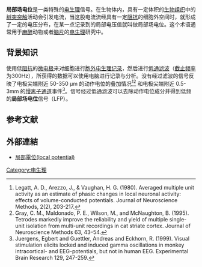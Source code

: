 {{request translation}}
'''局部场电位'''是一类特殊的[[电生理|电生理]]信号。在生物体内，具有一定体积的[[生物组织|生物组织]]中的[[树突|树突]][[突触|突触]]活动会引发电流，当这股电流流经具有一定[[阻抗|阻抗]]的细胞外空间时，就形成了一定的电压分布，在某一点记录到的局部电压值就叫做局部场电位。这个术语通常用于[[麻醉|麻醉]]动物或者[[脑片|脑片]]的[[电生理|电生理]]研究中。

== 背景知识 ==
使用低[[阻抗|阻抗]]的[[微电极|微电极]]来对细胞进行[[胞外电生理记录|胞外电生理记录]]，然后进行[[低通滤波|低通滤波]]（[[截止频率|截止频率]]为300Hz），所获得的数据可以使用电脑进行记录与分析。没有经过滤波的信号反映了电极尖端附近 50-350 μm 的动作电位的叠加情况<ref>Legatt, A. D., Arezzo, J., & Vaughan, H. G. (1980). Averaged multiple unit activity as an estimate of phasic changes in local neuronal activity: effects of volume-conducted potentials. Journal of Neuroscience Methods, 2(2), 203-217. </ref><ref>Gray, C. M., Maldonado, P. E., Wilson, M., and McNaughton, B. (1995). Tetrodes markedly improve the reliability and yield of multiple single-unit isolation from multi-unit recordings in cat striate cortex. Journal of Neuroscience Methods 63, 43–54. </ref> 和电极尖端附近 0.5-3mm 的[[慢离子通道|慢离子通道]]事件<ref>Juergens, Egbert and Guettler, Andreas and Eckhorn, R. (1999). Visual stimulation elicits locked and induced gamma oscillations in monkey intracortical- and EEG-potentials, but not in human EEG. Experimental Brain Research 129, 247-259.</ref>。信号经过低通滤波可以去除动作电位成分并得到低频的'''局部场电位'''信号（LFP）。

== 参考文献 ==
<references />

==外部連結==
*[http://smallcollation.blogspot.com/2013/05/local-potential.html 局部電位(local potential)] {{Wayback|url=http://smallcollation.blogspot.com/2013/05/local-potential.html |date=20160305000953 }}

[[Category:电生理|Category:电生理]]